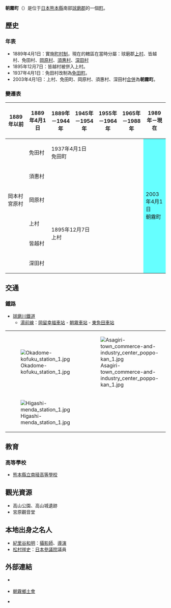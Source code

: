 
{{日本町村
| 自治體名=朝霧
| 町村=町
| 圖像= [[File:Okadome-kumanoza-shrine_1.jpg|240px]]
| 圖像說明=[[岡留熊野座神社|岡留熊野座神社]]（幸福神社）{{Infobox mapframe|frame-width=240|zoom=11}}
| 町村章=[[File:Asagiri_Kumamoto_chapter.JPG|100px]]
| 日文原名=あさぎり町
| 平假名=あさぎりちょう
| 羅馬字拼音=Asagiri-chō
| 都道府縣=熊本縣
| 支廳=
| 郡=球磨郡
| 編號=43514-7
| 面積=159.56
| 邊界未定=
| 人口=15,334
| 統計時間=2016年6月1日
| 自治體=[[錦町|錦町]]、[[多良木町|多良木町]]、[[相良村|相良村]]<br>'''[[宮崎縣|宮崎縣]]'''：[[蝦野市|蝦野市]]
| 樹=[[山毛櫸|山毛櫸]]
| 花=[[驢蹄草|驢蹄草]]
| 鳥=[[雲雀|雲雀]]
| 其他象徵物=
| 其他象徵=
| 首長=愛甲一典
| 卸任日期=
| 議員數=16
| 郵遞區號=868-0408
| 所在地=球磨郡朝霧町免田東1199番地<br/>[[File:Asagiri_town_hall.JPG|210px]]
| 電話號碼=966-45-1111
| 外部連結={{url|https://www.town.asagiri.lg.jp/}}
| 經度=
| 緯度=
| 地圖=[[File:Asagiri_in_Kumamoto_Prefecture.png|250px]]
| 註記=人口：[http://www.asagiri-town.net/ 朝霧町官方網頁]
}}
'''朝霧町'''（{{jpn|j=あさぎり町|hg=あさぎりちょう|rm=Asagiri chō|f=y}}）是位于[[日本|日本]][[熊本縣|熊本縣]]南部[[球磨郡|球磨郡]]的一個[[市町村|町]]。

==歷史==
=== 年表 ===
* 1889年4月1日：實施[[町村制|町村制]]，現在的轄區在當時分屬：球磨郡[[上村_(熊本縣)|上村]]、皆越村、免田村、[[岡原村|岡原村]]、[[須惠村|須惠村]]、[[深田村_(熊本縣)|深田村]]
* 1895年12月7日：皆越村被併入上村。
* 1937年4月1日：免田村改制為[[免田町|免田町]]。
* 2003年4月1日：上村、免田町、岡原村、須惠村、深田村[[市町村合併|合併]]為'''朝霧町'''。

===變遷表===
{| class="wikitable" style="font-size:x-small"
! 1889年以前
! 1889年4月1日
! colspan="2" | 1889年－1944年
! 1945年－1954年
! 1955年－1964年
! 1965年－1988年
! 1989年－現在
! 現在
|-
|
| 免田村
| colspan=5 | 1937年4月1日<br/>免田町
| rowspan=6 colspan=2 style="background-color:#6ff;" | 2003年4月1日<br/>朝霧町
|-
|
| colspan=6 | 須惠村
|-
| 岡本村<br>宮原村
| colspan=6 | 岡原村
|-
|
| 上村
| rowspan=2 colspan=5 | 1895年12月7日<br/>上村
|-
|
| 皆越村
|-
|
| colspan=6 | 深田村
|}

==交通==
===鐵路===
* [[球磨川鐵道|球磨川鐵道]]
** [[球磨川鐵道湯前線|湯前線]]：[[岡留幸福車站|岡留幸福車站]] - [[朝霧車站_(熊本縣)|朝霧車站]] - [[東免田車站|東免田車站]]

{| border="0" 
|- 
| [[File:Okadome-kofuku_station_1.jpg|thumb]] || [[File:Asagiri-town_commerce-and-industry_center_poppo-kan_1.jpg|thumb]] 
|- 
| [[File:Higashi-menda_station_1.jpg|thumb]] ||
|}

==教育==
===高等學校===
* [[熊本縣立南稜高等學校|熊本縣立南稜高等學校]]

== 觀光資源 ==
* 高山公園、高山城遺跡
* 宮原觀音堂

== 本地出身之名人 ==
* [[紀里谷和明|紀里谷和明]]：[[攝影師|攝影師]]、[[導演|導演]]
* [[松村祥史|松村祥史]]：[[日本參議院|日本參議院]]議員

==外部連結==
{{commonscat|Asagiri, Kumamoto}}
* {{Ja}} {{official website}}
* {{Ja}} [http://www.asagiri-chubu-furusato.jp/ 朝霧鄉土會] {{Wayback|url=http://www.asagiri-chubu-furusato.jp/ |date=20201126030918 }}
* {{Osmrelation}}

{{熊本縣}}{{Authority control}}